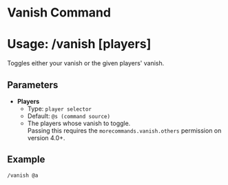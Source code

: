 # Vanish Command
# Usage: /vanish \[players]
Toggles either your vanish or the given players' vanish.

## Parameters
- **Players**
  + Type: `player selector`
  + Default: `@s (command source)`
  + The players whose vanish to toggle.  
    Passing this requires the `morecommands.vanish.others` permission on version 4.0+. 

## Example
`/vanish @a`
